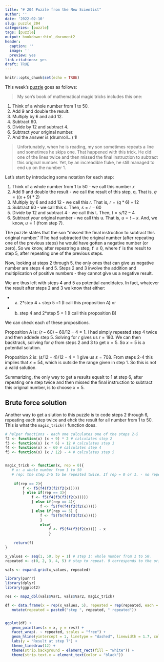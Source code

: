 ```yaml
---
title: "# 204 Puzzle from the New Scientist"
author: ''
date: '2022-02-10'
slug: puzzle_204
categories: [puzzle]
tags: [puzzle]
output: bookdown::html_document2
header:
  caption: ''
  image: ''
  preview: yes
link-citations: yes
draft: TRUE
---
```


```r
knitr::opts_chunk$set(echo = TRUE)
```

This week's [puzzle](https://www.newscientist.com/article/mg25734214-000-puzzle-204-can-you-work-out-what-number-my-son-thought-of/) goes as follows:  

> My son’s book of mathematical magic tricks includes this one:

1. Think of a whole number from 1 to 50.
2. Add 9 and double the result.
3. Multiply by 6 and add 12.
4. Subtract 60.
5. Divide by 12 and subtract 4.
6. Subtract your original number.
7. And the answer is (drumroll…) 1!

> Unfortunately, when he is reading, my son sometimes repeats a line and sometimes he skips one. That happened with this trick. He did one of the lines twice and then missed the final instruction to subtract this original number. Yet, by an increadible fluke, he still managed to end up on the number 1.

Let’s start by introducing some notation for each step:

1. Think of a whole number from 1 to 50 - we call this number $x$
2. Add 9 and double the result - we call the result of this step, q. That is, $q=((x + 9)*2)$
3. Multiply by 6 and add 12 - we call this $r$. That is, $r = (q*6)+12$
4. Subtract 60 - we call this s. Then, $s=r-60$
5. Divide by 12 and subtract 4 - we call this t. Then, $t=s/12 - 4$
6. Subtract your original number - we call this u. That is, $u=t-x$. And, we know, $u=1$ (from step 7).

The puzzle states that the son “missed the final instruction to subtract this original number.” If he had subtracted the original number (after repeating one of the previous steps) he would have gotten a negative number (or zero). So we know, after repeatring a step, $t’ \leq 0$, where $t’$ is the result to step 5, after repeating one of the previous steps. 

Now, looking at steps 2 through 5, the only ones that can give us negative number are steps 4 and 5. Steps 2 and 3 involve the addition and multiplication of positive numbers - they cannot give us a negative result.

We are thus left with steps 4 and 5 as potential candidates. In fact, whatever the result after steps 2 and 3 we know that either: 

- (a) 2*step 4 + step 5 =1 (I call this proposition A) or 

- (b) step 4 and 2*step 5 = 1 (I call this proposition B)

We can check each of these propositions. 

Proposition A is: $(r-60)-60/12 -4 = 1$. I had simply repeated step 4 twice and then addede step 5. Solving for $r$ gives us $r = 180$. We can then backtrack, soliving for $q$ from steps 2 and 3 to get $x =5$. So $x= 5$ is a potential solution. 

Proposition 2 is: $(s/12 - 4)/12 - 4 = 1$ give us $s=708$. From steps 2-4  this implies that $x=54$, which is outside the range given in step 1. So this is not a valid solution. 

Summarizing, the only way to get a results equalt to 1 at step 6, after repeating one step twice and then missed the final instruction to subtract this original number, is to choose $x=5$. 


## Brute force solution
Another way to get a slution to this puzzle is to code steps 2 through 6, repeating each step twice and ehck the result for all number from 1 to 50. This is what the `magic_trick()` function does. 

```r
# helper functions - each one calculates one of the steps 2-5
f2 <- function(x) (x + 9) * 2 # calculates step 2
f3 <- function(x) (x * 6) + 12 # calculates step 3
f4 <- function(x) x - 60 # calculates step 4
f5 <- function(x) (x / 12) - 4 # calculates step 5


magic_trick <- function(x, rep = 0){
   # x: a whole number from 1 to 50
   # rep: the step 2-5 to be repeated twice. If rep = 0 or 1. - no repetition 
   
    if(rep == 2){
        f <- f5(f4(f3(f2(f2(x)))))
        } else if(rep == 3){
            f <- f5(f4(f3(f3(f2(x)))))
            } else if(rep == 4){
                f <- f5(f4(f4(f3(f2(x))))) 
            } else if(rep == 5) {
                f <- f5(f5(f4(f3(f2(x)))))
                }
                else{
                    f <- f5(f4(f3(f2(x)))) - x
                    }    
            
    return(f)
}
```



```r
x_values <- seq(1, 50, by = 1) # step 1: whole number from 1 to 50.
repeated <- c(0, 2, 3, 4, 5) # step to repeat. 0 corresponds to the original puzzle 

vals <- expand.grid(x_values, repeated)

library(purrr)
library(dplyr)
library(ggplot2)

res <- map2_dbl(vals$Var1, vals$Var2, magic_trick)

df <- data.frame(x = rep(x_values, 5), repeated = rep(repeated, each = 50), res = res) %>%
   mutate(repeated = paste0("step ", repeated, " repeated")) 


ggplot(df) +
   geom_point(aes(x = x, y = res)) +
   facet_wrap(. ~ repeated, scales = "free") +
   geom_hline(yintercept = 1, linetype = "dashed", linewidth = 1.7, col = "#009E73") +
   labs(y = "Result at step 7") +
   theme_linedraw(12) +
   theme(strip.background = element_rect(fill = "white")) +
   theme(strip.text.x = element_text(color = "black"))
```










